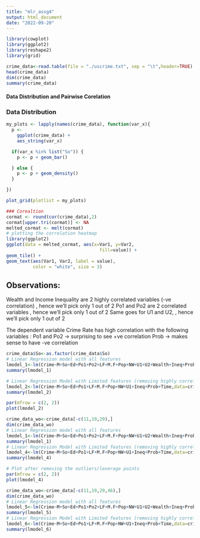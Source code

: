 ```yaml
---
title: "mlr_assg4"
output: html_document
date: "2022-09-20"
---
```


```r
library(cowplot)
library(ggplot2)
library(reshape2)
library(grid)
```


```r
crime_data<-read.table(file = "./uscrime.txt", sep = "\t",header=TRUE)
head(crime_data)
dim(crime_data)
summary(crime_data)
```

#### Data Distribution and Pairwise Corelation
### Data Distribution
```r
my_plots <- lapply(names(crime_data), function(var_x){
  p <- 
    ggplot(crime_data) +
    aes_string(var_x)

  if(var_x %in% list("So")) {
    p <- p + geom_bar()

  } else {
    p <- p + geom_density()
  } 

})

plot_grid(plotlist = my_plots)

### Corealtion
cormat <- round(cor(crime_data),2)
cormat[upper.tri(cormat)] <- NA
melted_cormat <- melt(cormat)
# plotting the correlation heatmap
library(ggplot2)
ggplot(data = melted_cormat, aes(x=Var1, y=Var2,
                                   fill=value)) +
geom_tile() +
geom_text(aes(Var1, Var2, label = value),
          color = "white", size = 3)
```
## Observations: 
Wealth and Income Inequality are 2 highly correlated variables (-ve correlation) ,  hence we'll pick only 1 out of 2 
Po1 and Po2 are 2 correlated variables , hence we'll pick only 1 out of 2 
Same goes for U1 and U2, , hence we'll pick only 1 out of 2 

The dependent variable Crime Rate has high correlation with the following variables :
Po1 and Po2 -> surprising to see +ve correlation
Prob -> makes sense to have -ve correlation

```r
crime_data$So<-as.factor(crime_data$So)
# Linear Regression model with all features
lmodel_1<-lm(Crime~M+So+Ed+Po1+Po2+LF+M.F+Pop+NW+U1+U2+Wealth+Ineq+Prob+Time,data=crime_data)
summary(lmodel_1)

# Linear Regression Model with Limited features (removing highly correlated features)
lmodel_2<-lm(Crime~M+So+Ed+Po1+LF+M.F+Pop+NW+U1+Ineq+Prob+Time,data=crime_data)
summary(lmodel_2)

```

```r
par(mfrow = c(2, 2))
plot(lmodel_2)
```



```r
crime_data_wo<-crime_data[-c(11,19,29),]
dim(crime_data_wo)
# Linear Regression model with all features
lmodel_1<-lm(Crime~M+So+Ed+Po1+Po2+LF+M.F+Pop+NW+U1+U2+Wealth+Ineq+Prob+Time,data=crime_data_wo)
summary(lmodel_1)
# Linear Regression Model with Limited features (removing highly correlated features)
lmodel_4<-lm(Crime~M+So+Ed+Po1+LF+M.F+Pop+NW+U1+Ineq+Prob+Time,data=crime_data_wo)
summary(lmodel_4)

```


```r
# Plot after removing the outliers/leverage points
par(mfrow = c(2, 2))
plot(lmodel_4)
```

```r
crime_data_wo<-crime_data[-c(11,19,29,46),]
dim(crime_data_wo)
# Linear Regression model with all features
lmodel_5<-lm(Crime~M+So+Ed+Po1+Po2+LF+M.F+Pop+NW+U1+U2+Wealth+Ineq+Prob+Time,data=crime_data_wo)
summary(lmodel_5)
# Linear Regression Model with Limited features (removing highly correlated features)
lmodel_6<-lm(Crime~M+So+Ed+Po1+LF+M.F+Pop+NW+U1+Ineq+Prob+Time,data=crime_data_wo)
summary(lmodel_6)

```